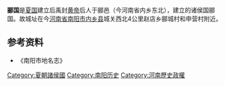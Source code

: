 '''郦国'''是[[夏国|夏国]]建立后禹封[[黄帝|黄帝]]后人于郦邑（今河南省内乡东北），建立的诸侯国郦国。故城址在今[[河南省|河南省]][[南阳市|南阳市]][[内乡县|内乡县]]城关西北4公里赵店乡郦城村和申营村附近。

==参考资料==
*《南阳市地名志》

{{已废的南阳市古代行政区划}}
[[Category:夏朝諸侯國|Category:夏朝諸侯國]]
[[Category:南阳历史|Category:南阳历史]]
[[Category:河南歷史政權|Category:河南歷史政權]]